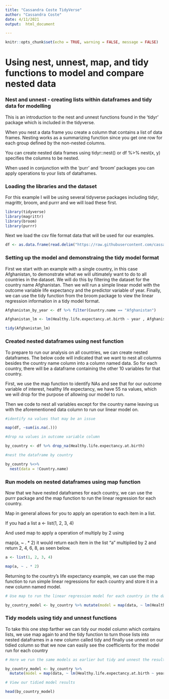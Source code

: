 ```yaml
---
title: "Cassandra Coste TidyVerse"
author: "Cassandra Coste"
date: 4/11/2021
output:  html_document

---
```


```r
knitr::opts_chunk$set(echo = TRUE, warning = FALSE, message = FALSE)
```


# Using nest, unnest, map, and tidy functions to model and compare nested data

### Nest and unnest - creating lists within dataframes and tidy data for modelling 

This is an introduction to the nest and unnest functions found in the 'tidyr' package which is included in the tidyverse. 

When you nest a data frame you create a  column that contains a list of data frames. Nesting works as a summarizing function since you get one row for each group defined by the non-nested columns.

You can create nested data frames using tidyr::nest() or df %>% nest(x, y) specifies the columns to be nested. 

When used in conjunction with the 'purr' and 'broom' packages you can apply operations to your lists of dataframes. 

### Loading the libraries and the dataset


For this example I will be using several tidyverse packages including tidyr, magrittr, broom, and purrr and we will load these first. 

```r

library(tidyverse)
library(magrittr)
library(broom)
library(purrr)

```

Next we load the csv file format data that will be used for our examples. 

```r

df <- as.data.frame(read.delim("https://raw.githubusercontent.com/cassandra-coste/CUNY607/main/data/world-happiness-report.csv", header = TRUE, stringsAsFactors = FALSE, sep = ",", fileEncoding = "UTF-8-BOM"))

```

### Setting up the model and demonstraing the tidy model format

First we start with an example with a single country, in this case Afghanistan, to demonstrate what we will ultimately want to do to all countries in the dataset. We will do this by filtering the dataset for the country name Afghanistan. Then we will run a simple linear model with the outcome variable life expectancy and the predictor variable of year. Finally, we can use the tidy function from the broom package to view the linear regression information in a tidy model format. 


```r

Afghanistan_by_year <- df %>% filter(Country.name == "Afghanistan")

Afghanistan_lm <- lm(Healthy.life.expectancy.at.birth ~ year , Afghanistan_by_year)

tidy(Afghanistan_lm)


```

### Created nested dataframes using nest function

To prepare to run our analysis on all countries, we can create nested dataframes. The below code will indicated that we want to nest all columns besides the country name column into a column named data. So for each country, there will be a dataframe containing the other 10 variables for that country. 

First, we use the map function to identify NAs and see that for our outcome variable of interest, healthy life expectancy, we have 55 na values, which we will drop for the purpose of allowing our model to run. 

Then we code to nest all variables except for the country name leaving us with the aforementioned data column to run our linear model on. 

```r

#identify na values that may be an issue 

map(df, ~sum(is.na(.)))

#drop na values in outcome variable column 

by_country <- df %>% drop_na(Healthy.life.expectancy.at.birth)

#nest the dataframe by country 

by_country %<>%
  nest(data = !Country.name)


```

### Run models on nested dataframes using map function 

Now that we have nested dataframes for each country, we can use the purrr package and the map function to run the linear regression for each country. 

Map in general allows for you to apply an operation to each item in a list. 

If you had a list a <- list(1, 2, 3, 4)

And used map to apply a operation of multiply by 2 using 

map(a, ~ . * 2) it would return each item in the list "a" multiplied by 2 and return 2, 4, 6, 8, as seen below.

```r

a <- list(1, 2, 3, 4)

map(a, ~ . * 2)
```

Returning to the country's life expectancy example, we can use the map function to run simple linear regressions for each country and store it in a new column named model. 


```r
# Use map to run the linear regression model for each country in the dataframe using the nested dataframes 

by_country_model <- by_country %>% mutate(model = map(data, ~ lm(Healthy.life.expectancy.at.birth ~ year, data = .x)))

```

### Tidy models using tidy and unnest functions

To take this one step farther we can tidy our model column which contains lists, we use map again to and the tidy function to turn those lists into nested dataframes in a new column called tidy and finally use unnest on our tidied column so that we now can easily see the coefficients for the model run for each country 

```r

# Here we run the same models as earlier but tidy and unnest the results 

by_country_model <- by_country %>%
  mutate(model = map(data, ~ lm(Healthy.life.expectancy.at.birth ~ year, data = .)), tidied = map(model, tidy))%>% unnest(tidied)

# View our tidied model results 

head(by_country_model)
```
